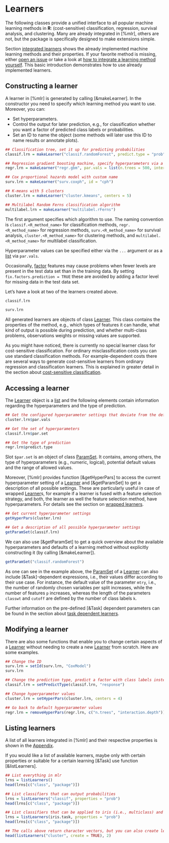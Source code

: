 # Learners
The following classes provide a unified interface to all popular machine learning methods in **R**:
(cost-sensitive) classification, regression, survival analysis, and clustering.
Many are already integrated in [%mlr], others are not, but the package is specifically designed to make extensions simple.

Section [integrated learners](integrated_learners.md) shows the already
implemented machine learning methods and their properties.
If your favorite method is missing, either [open an issue](https://github.com/mlr-org/mlr/issues) or take
a look at [how to integrate a learning method yourself](create_learner.md).
This basic introduction demonstrates how to use already implemented learners.


## Constructing a learner
A learner in [%mlr] is generated by calling [&makeLearner].
In the constructor you need to specify which learning method you want to use.
Moreover, you can:

* Set hyperparameters.
* Control the output for later prediction, e.g., for classification
  whether you want a factor of predicted class labels or probabilities.
* Set an ID to name the object (some methods will later use this ID to name results or annotate plots).

```r
## Classification tree, set it up for predicting probabilities
classif.lrn = makeLearner("classif.randomForest", predict.type = "prob", fix.factors.prediction = TRUE)

## Regression gradient boosting machine, specify hyperparameters via a list
regr.lrn = makeLearner("regr.gbm", par.vals = list(n.trees = 500, interaction.depth = 3))

## Cox proportional hazards model with custom name
surv.lrn = makeLearner("surv.coxph", id = "cph")

## K-means with 5 clusters
cluster.lrn = makeLearner("cluster.kmeans", centers = 5)

## Multilabel Random Ferns classification algorithm
multilabel.lrn = makeLearner("multilabel.rFerns")
```

The first argument specifies which algorithm to use.
The naming convention is ``classif.<R_method_name>`` for
classification methods, ``regr.<R_method_name>`` for regression methods,
``surv.<R_method_name>`` for survival analysis, ``cluster.<R_method_name>``
for clustering methods, and ``multilabel.<R_method_name>`` for multilabel classification.

Hyperparameter values can be specified either via the ``...`` argument or as a [list](&base::list)
via ``par.vals``.

Occasionally, [factor](&base::factor) features may cause problems when fewer levels are present in the
test data set than in the training data.
By setting ``fix.factors.prediction = TRUE`` these are avoided by adding a factor level for missing data in the test data set.

Let's have a look at two of the learners created above.

```r
classif.lrn

surv.lrn
```

All generated learners are objects of class [Learner](&makeLearner).
This class contains the properties of the method, e.g., which types of features it can handle,
what kind of output is possible during prediction, and whether multi-class problems,
observations weights or missing values are supported.

As you might have noticed, there is currently no special learner class for cost-sensitive classification.
For ordinary misclassification costs you can use standard classification methods.
For example-dependent costs there are several ways to generate cost-sensitive learners from ordinary
regression and classification learners. This is explained in greater detail in the section about
[cost-sensitive classification](cost_sensitive_classif.md).


## Accessing a learner
The [Learner](&makeLearner) object is a [list](&base::list) and the following elements contain
information regarding the hyperparameters and the type of prediction.

```r
## Get the configured hyperparameter settings that deviate from the defaults
cluster.lrn$par.vals

## Get the set of hyperparameters
classif.lrn$par.set

## Get the type of prediction
regr.lrn$predict.type
```

Slot ``$par.set`` is an object of class [ParamSet](&ParamHelpers::makeParamSet).
It contains, among others, the type of hyperparameters (e.g., numeric, logical), potential
default values and the range of allowed values.

Moreover, [%mlr] provides function [&getHyperPars] to access the current hyperparameter setting
of a [Learner](&makeLearner) and [&getParamSet] to get a description of all possible settings.
These are particularly useful in case of wrapped [Learner](&makeLearner)s,
for example if a learner is fused with a feature selection strategy, and both, the learner
as well the feature selection method, have hyperparameters.
For details see the section on [wrapped learners](wrapper.md).

```r
## Get current hyperparameter settings
getHyperPars(cluster.lrn)

## Get a description of all possible hyperparameter settings
getParamSet(classif.lrn)
```

We can also use [&getParamSet] to get a quick overview about the available hyperparameters
and defaults of a learning method without explicitly constructing it (by calling [&makeLearner]).

```r
getParamSet("classif.randomForest")
```

As one can see in the example above, the [ParamSet](&ParamHelpers::makeParamSet) of a
[Learner](&makeLearner) can also include [&Task]-dependent expressions, i.e., their values
differ according to their use case. For instance, the default value of the parameter `mtry`,
i.e., the number of randomly chosen variables per split increases, while the number of
features `p` increases, whereas the length of the parameters `classwt` and `cutoff` are
defined by the number of class labels `k`.

Further information on the pre-defined [&Task] dependent parameters can be found in the
section about [task dependent learners](task_dependent_learner.md).

## Modifying a learner

There are also some functions that enable you to change certain aspects
of a [Learner](&makeLearner) without needing to create a new [Learner](&makeLearner) from
scratch. Here are some examples.

```r
## Change the ID
surv.lrn = setId(surv.lrn, "CoxModel")
surv.lrn

## Change the prediction type, predict a factor with class labels instead of probabilities
classif.lrn = setPredictType(classif.lrn, "response")

## Change hyperparameter values
cluster.lrn = setHyperPars(cluster.lrn, centers = 4)

## Go back to default hyperparameter values
regr.lrn = removeHyperPars(regr.lrn, c("n.trees", "interaction.depth"))
```

## Listing learners
A list of all learners integrated in [%mlr] and their respective properties is shown in the
[Appendix](integrated_learners.md).

If you would like a list of available learners, maybe only with certain properties or suitable
for a certain learning [&Task] use function [&listLearners].

```r
## List everything in mlr
lrns = listLearners()
head(lrns[c("class", "package")])

## List classifiers that can output probabilities
lrns = listLearners("classif", properties = "prob")
head(lrns[c("class", "package")])

## List classifiers that can be applied to iris (i.e., multiclass) and output probabilities
lrns = listLearners(iris.task, properties = "prob")
head(lrns[c("class", "package")])

## The calls above return character vectors, but you can also create learner objects
head(listLearners("cluster", create = TRUE), 2)
```

